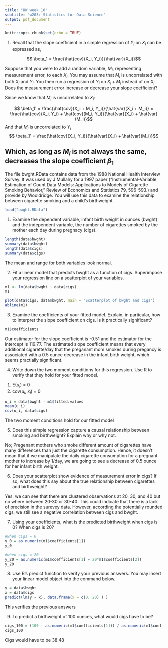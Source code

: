 ```yaml
---
title: "HW week 10"
subtitle: "w203: Statistics for Data Science"
output: pdf_document
---
```


```r
knitr::opts_chunk$set(echo = TRUE)
```

1. Recall that the slope coefficient in a simple regression of $Y_i$ on $X_i$ can be expressed as,

$$ \beta_1 = \frac{\hat{cov}(X_i, Y_i)}{\hat{var}(X_i)}$$

Suppose that you were to add a random variable, $M_i$, representing measurement error, to each $X_i$.  You may assume that $M_i$ is uncorrelated with both $X_i$ and $Y_i$.  You then run a regression of $Y_i$ on $X_i + M_i$ instead of on $X_i$.  Does the measurement error increase or decrease your slope coefficient?

Since we know that $M_i$ is uncorrelated to $X_i$:

$$ \beta_1' = \frac{\hat{cov}(X_i + M_i, Y_i)}{\hat{var}(X_i + M_i)} = \frac{\hat{cov}(X_i, Y_i) + \hat{cov}(M_i, Y_i)}{\hat{var}(X_i) + \hat{var}(M_i)}$$
And that $M_i$ is uncorrelated to $Y_i$
$$ \beta_1' = \frac{\hat{cov}(X_i, Y_i)}{\hat{var}(X_i) + \hat{var}(M_i)}$$

Which, as long as $M_i$ is not always the same, decreases the slope coefficient $\beta_1$
-----

The file bwght.RData contains data from the 1988 National Health Interview Survey.  It was used by J Mullahy for a 1997 paper (“Instrumental-Variable Estimation of Count Data Models:  Applications to Models of Cigarette Smoking Behavior,” Review of Economics and Statistics 79, 596-593.) and provide by Wooldridge.  You will use this data to examine the relationship between cigarette smoking and a child's birthweight.

```r
load("bwght.RData")
```

1. Examine the dependent variable, infant birth weight in ounces (bwght) and the independent variable, the number of cigarettes smoked by the mother each day during pregnacy (cigs).

```r
length(data$bwght)
summary(data$bwght)
length(data$cigs)
summary(data$cigs)
```

The mean and range for both variables look normal.

2. Fit a linear model that predicts bwght as a function of cigs.  Superimpose your regression line on a scatterplot of your variables.

```r
m1 <- lm(data$bwght ~ data$cigs)
m1

plot(data$cigs, data$bwght, main = "Scatterplot of bwght and cigs")
abline(m1)
```

3. Examine the coefficients of your fitted model.  Explain, in particular, how to interpret the slope coefficient on cigs.  Is it practically significant?

```r
m1$coefficients
```

Our estimator for the slope coefficient is -0.51 and the estimator for the intercept is 119.77. The estimated slope coefficient means that every additional cigarette/day that the preganant mom smokes during pregancy is associated with a 0.5 ounce decrease in the infant birth weight, which seems practially significant. 

4. Write down the two moment conditions for this regression.  Use R to verify that they hold for your fitted model.

1) E($u_i$) = 0
2) cov($u_i$, $x_i$) = 0

```r
u_i = data$bwght - m1$fitted.values
mean(u_i)
cov(u_i, data$cigs)
```

The two moment conditions hold for our fitted model

5. Does this simple regression capture a causal relationship between smoking and birthweight?  Explain why or why not.

No; Pregenant mothers who smoke different amount of cigarettes have many differences than just the cigarette consumption. Hence, it doesn't mean that if we manipulate the daily cigarette consumption for a pregnant mother to increase by 1/day, we are going to see a decrease of 0.5 ounce for her infant birth weight. 

6. Does your scatterplot show evidence of measurement error in cigs?  If so, what does this say about the true relationship between cigarettes and birthweight?

Yes, we can see that there are clustered observations at 20, 30, and 40 but no where between 20-30 or 30-40. This could indicate that there is a lack of precision in the surevey data. However, according the potentially rounded cigs, we still see a negative correlation between cigs and bwght.

7. Using your coefficients, what is the predicted birthweight when cigs is 0?  When cigs is 20?

```r
#when cigs = 0
y_0 = as.numeric(m1$coefficients[1])
y_0

#when cigs = 20
y_20 = as.numeric(m1$coefficients[1] + 20*m1$coefficients[2])
y_20
```

8. Use R's predict function to verify your previous answers.  You may insert your linear model object into the command below.

```r
y = data$bwght
x = data$cigs
predict(lm(y ~ x), data.frame(x = c(0, 20) ) )
```

This verifies the previous answers

9. To predict a birthweight of 100 ounces, what would cigs have to be?

```r
cigs_100 = (100 - as.numeric(m1$coefficients[1])) / as.numeric(m1$coefficients[2])
cigs_100
```

Cigs would have to be 38.48

